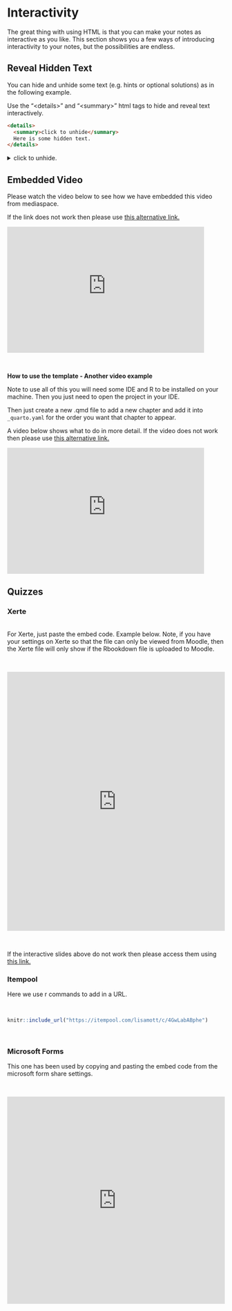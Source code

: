 # Interactivity
The great thing with using HTML is that you can make your notes as interactive as you like. This section shows you a few ways of introducing interactivity to your notes, but the possibilities are endless. 

## Reveal Hidden Text
You can hide and unhide some text (e.g. hints or optional solutions) as in the following example.

:::example
Use the "&lt;details&gt;" and "&lt;summary&gt;" html tags to hide and reveal text interactively.

```html
<details>
  <summary>click to unhide</summary>
  Here is some hidden text.
</details>
```

<details>

<summary>click to unhide.</summary>

<br>

This is the text/image etc. that I want to hide.

$a+b$

```r
x<-rnorm(100,mean=4,sd=2)
y<-x^{2}
plot(x,y,lwd=4,main="Mock plot")

```

</details>
:::


## Embedded Video

Please watch the video below to see how we have embedded this video from mediaspace.

If the link does not work then please use [this alternative link.](https://mediaspace.nottingham.ac.uk/media/How+to+get+the+embed+links/1_824b1mfn)


<iframe id="kaltura_player" src="https://cdnapisec.kaltura.com/p/1355621/sp/135562100/embedIframeJs/uiconf_id/13188771/partner_id/1355621?iframeembed=true&playerId=kaltura_player&entry_id=1_824b1mfn&flashvars[streamerType]=auto&amp;flashvars[localizationCode]=en&amp;flashvars[leadWithHTML5]=true&amp;flashvars[sideBarContainer.plugin]=true&amp;flashvars[sideBarContainer.position]=left&amp;flashvars[sideBarContainer.clickToClose]=true&amp;flashvars[chapters.plugin]=true&amp;flashvars[chapters.layout]=vertical&amp;flashvars[chapters.thumbnailRotator]=false&amp;flashvars[streamSelector.plugin]=true&amp;flashvars[EmbedPlayer.SpinnerTarget]=videoHolder&amp;flashvars[dualScreen.plugin]=true&amp;flashvars[hotspots.plugin]=1&amp;flashvars[Kaltura.addCrossoriginToIframe]=true&amp;&wid=1_zv4m2ht2" width="456" height="292" allowfullscreen webkitallowfullscreen mozAllowFullScreen allow="autoplay *; fullscreen *; encrypted-media *" sandbox="allow-forms allow-same-origin allow-scripts allow-top-navigation allow-pointer-lock allow-popups allow-modals allow-orientation-lock allow-popups-to-escape-sandbox allow-presentation allow-top-navigation-by-user-activation" frameborder="0" title="Kaltura Player"></iframe>

<br>


:::example
**How to use the template - Another video example**

Note to use all of this you will need some IDE and R to be installed on your machine. Then you just need to open the project in your IDE.

Then  just create a new .qmd file to add a new chapter and add it into `_quarto.yaml` for the order you want that chapter to appear.

A video below shows what to do in more detail. If the video does not work then please use [this alternative link.](https://mediaspace.nottingham.ac.uk/media/How+to+use+the+template/1_brjfqb44)

<iframe id="kaltura_player" src="https://cdnapisec.kaltura.com/p/1355621/sp/135562100/embedIframeJs/uiconf_id/13188771/partner_id/1355621?iframeembed=true&playerId=kaltura_player&entry_id=1_brjfqb44&flashvars[streamerType]=auto&amp;flashvars[localizationCode]=en&amp;flashvars[leadWithHTML5]=true&amp;flashvars[sideBarContainer.plugin]=true&amp;flashvars[sideBarContainer.position]=left&amp;flashvars[sideBarContainer.clickToClose]=true&amp;flashvars[chapters.plugin]=true&amp;flashvars[chapters.layout]=vertical&amp;flashvars[chapters.thumbnailRotator]=false&amp;flashvars[streamSelector.plugin]=true&amp;flashvars[EmbedPlayer.SpinnerTarget]=videoHolder&amp;flashvars[dualScreen.plugin]=true&amp;flashvars[hotspots.plugin]=1&amp;flashvars[Kaltura.addCrossoriginToIframe]=true&amp;&wid=1_0ldbkr81" width="456" height="292" allowfullscreen webkitallowfullscreen mozAllowFullScreen allow="autoplay *; fullscreen *; encrypted-media *" sandbox="allow-forms allow-same-origin allow-scripts allow-top-navigation allow-pointer-lock allow-popups allow-modals allow-orientation-lock allow-popups-to-escape-sandbox allow-presentation allow-top-navigation-by-user-activation" frameborder="0" title="Kaltura Player"></iframe>

:::





## Quizzes

### Xerte

:::tip
<br>
For Xerte, just paste the embed code. Example below. Note, if you have your settings on Xerte so that the file can only be viewed from Moodle, then the Xerte file will only show if the Rbookdown file is uploaded to Moodle.

:::

<br>


<iframe src="https://www.nottingham.ac.uk/toolkits/play_25775" width=100% height=600px frameborder="0" style="position:relative; top:0px; left:0px; z-index:0;"></iframe>


<br>

If the interactive slides above do not work then please access them using [this link.](https://www.nottingham.ac.uk/toolkits/play_25775)

### Itempool

:::tip
Here we use r commands to add in a URL.
:::
<br>


```r
knitr::include_url("https://itempool.com/lisamott/c/4GwLabABphe")
```
<br>


### Microsoft Forms

:::example

This one has been used by copying and pasting the embed code from the microsoft form share settings.
:::

<br>

<iframe width="640px" height="480px" src="https://forms.office.com/Pages/ResponsePage.aspx?id=7qe9Z4D970GskTWEGCkKHoE3SM27-A1CtrKSdWhwNZ9UNUtCWEpYRzZIUzJQWkdJNzlaUzRXVTM1Qy4u&embed=true" frameborder="0" marginwidth="0" marginheight="0" style="border: none; max-width:100%; max-height:100vh" allowfullscreen webkitallowfullscreen mozallowfullscreen msallowfullscreen> </iframe>

